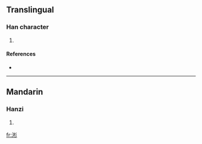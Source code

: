 ==Translingual==

===Han character===
{{Han char|rn=85|rad=水|as=07|sn=10|four=|canj=水木竹竹 (EDHH)}}

# {{defn|Han|sort=水07}}

====References====
* {{Han ref|kx=0625.260|dkj=17515|hdz=31619.070|uh=6D81|ud=28033}}

----

==Mandarin==

===Hanzi===
{{cmn-hanzi|pin=[[shèn]] ([[shen4]])|wg=shen<sup>4</sup>}}

# {{defn|Mandarin}}

[[fr:涁]]